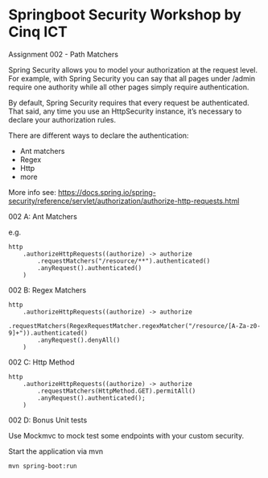 # Springboot Security Workshop by Cinq ICT

Assignment 002 - Path Matchers

Spring Security allows you to model your authorization at the request level.
For example, with Spring Security you can say that all pages under /admin require one authority while all other pages simply require authentication.

By default, Spring Security requires that every request be authenticated. That said, any time you use an HttpSecurity instance, it’s necessary to declare your authorization rules.

There are different ways to declare the authentication:
- Ant matchers
- Regex
- Http
- more

More info see: https://docs.spring.io/spring-security/reference/servlet/authorization/authorize-http-requests.html

002 A: Ant Matchers

e.g.
```
http
    .authorizeHttpRequests((authorize) -> authorize
        .requestMatchers("/resource/**").authenticated()
        .anyRequest().authenticated()
    )
```

002 B: Regex Matchers
```
http
    .authorizeHttpRequests((authorize) -> authorize
        .requestMatchers(RegexRequestMatcher.regexMatcher("/resource/[A-Za-z0-9]+")).authenticated()
        .anyRequest().denyAll()
    )
```

002 C: Http Method
```
http
    .authorizeHttpRequests((authorize) -> authorize
        .requestMatchers(HttpMethod.GET).permitAll()
        .anyRequest().authenticated();
    )
```

002 D: Bonus Unit tests

Use Mockmvc to mock test some endpoints with your custom security.


Start the application via mvn
```
mvn spring-boot:run
```
